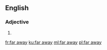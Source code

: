 ==English==

===Adjective===
{{en-adv|-}}

# {{alternative spelling of|faraway}}

[[fr:far away]]
[[ku:far away]]
[[ml:far away]]
[[pl:far away]]